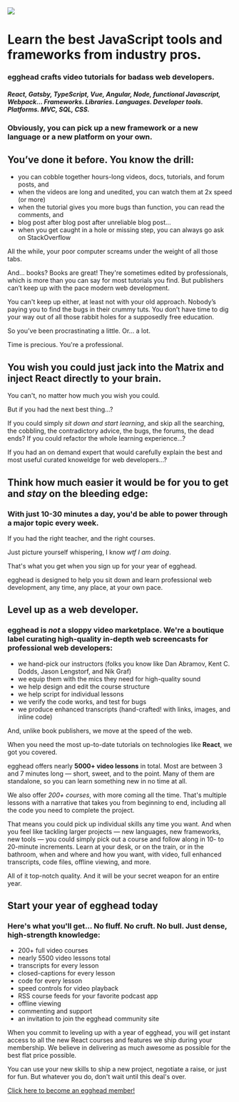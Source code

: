 <ProseSection>

<div className="w-12 items-center">
  <img src="/images/eggo.svg" />
</div>

# Learn the best JavaScript tools and frameworks from industry pros.

### egghead crafts video tutorials for badass web developers.

#### _React, Gatsby, TypeScript, Vue, Angular, Node, functional Javascript, Webpack… Frameworks. Libraries. Languages. Developer tools. Platforms. MVC, SQL, CSS._

### **Obviously, you can pick up a new framework or a new language or a new platform on your own.**

## You’ve done it before. You know the drill:

- you can cobble together hours-long videos, docs, tutorials, and forum posts, and
- when the videos are long and unedited, you can watch them at 2x speed (or more)
- when the tutorial gives you more bugs than function, you can read the comments, and
- blog post after blog post after unreliable blog post...
- when you get caught in a hole or missing step, you can always go ask on StackOverflow

All the while, your poor computer screams under the weight of all those tabs.

And… books? Books are great! They're sometimes edited by professionals, which is more than you can say for most tutorials you find. But publishers can’t keep up with the pace modern web development.

You can't keep up either, at least not with your old approach. Nobody’s paying you to find the bugs in their crummy tuts. You don’t have time to dig your way out of all those rabbit holes for a supposedly free education.

So you’ve been procrastinating a little. Or… a lot.

Time is precious. You're a professional.

## **You wish you could just jack into the Matrix and inject React directly to your brain.**

You can't, no matter how much you wish you could.

But if you had the next best thing…?

If you could simply *sit down and start learning*, and skip all the searching, the cobbling, the contradictory advice, the bugs, the forums, the dead ends? If you could refactor the whole learning experience…?

If you had an on demand expert that would carefully explain the best and most useful curated knoweldge for web developers...?

## **Think how much easier it would be for you to get and *stay* on the bleeding edge:**

### With just 10-30 minutes a day, you'd be able to power through a major topic every week.

If you had the right teacher, and the right courses.

Just picture yourself whispering, I know *wtf I am doing*.

That's what you get when you sign up for your year of egghead.

egghead is designed to help you sit down and learn professional web development, any time, any place, at your own pace.

## **Level up as a web developer.**

### egghead is *not* a sloppy video marketplace. We're a boutique label curating high-quality in-depth web screencasts for professional web developers:

- we hand-pick our instructors (folks you know like Dan Abramov, Kent C. Dodds, Jason Lengstorf, and Nik Graf)
- we equip them with the mics they need for high-quality sound
- we help design and edit the course structure
- we help script for individual lessons
- we verify the code works, and test for bugs
- we produce enhanced transcripts (hand-crafted! with links, images, and inline code)

And, unlike book publishers, we move at the speed of the web.

When you need the most up-to-date tutorials on technologies like **React**, we got you covered.

egghead offers nearly **5000+ video lessons** in total. Most are between 3 and 7 minutes long — short, sweet, and to the point. Many of them are standalone, so you can learn something new in no time at all.

We also offer *200+ courses*, with more coming all the time. That's multiple lessons with a narrative that takes you from beginning to end, including all the code you need to complete the project.

That means you could pick up individual skills any time you want. And when you feel like tackling larger projects — new languages, new frameworks, new tools — you could simply pick out a course and follow along in 10- to 20-minute increments. Learn at your desk, or on the train, or in the bathroom, when and where and how you want, with video, full enhanced transcripts, code files, offline viewing, and more.

All of it top-notch quality. And it will be your secret weapon for an entire year.

## **Start your year of egghead today**

### Here's what you'll get... No fluff. No cruft. No bull. Just dense, high-strength knowledge:

- 200+ full video courses
- nearly 5500 video lessons total
- transcripts for every lesson
- closed-captions for every lesson
- code for every lesson
- speed controls for video playback
- RSS course feeds for your favorite podcast app
- offline viewing
- commenting and support
- an invitation to join the egghead community site

When you commit to leveling up with a year of egghead, you will get instant access to all the new React courses and features we ship during your membership. We believe in delivering as much awesome as possible for the best flat price possible.

You can use your new skills to ship a new project, negotiate a raise, or just for fun. But whatever you do, don't wait until this deal's over.

[Click here to become an egghead member!](https://egghead.io/pricing)

</ProseSection>


